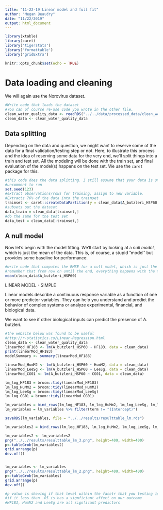```yaml
---
title: "11-22-19 Linear model and full fit"
author: "Megan Beaudry"
date: "11/22/2019"
output: html_document
---
```

```r
library(xtable)
library(caret)
library('tigerstats')
library('formattable')
library('gridExtra')
```

```r
knitr::opts_chunk$set(echo = TRUE)
```
# Data loading and cleaning
We will again use the Norovirus dataset. 


```r
#Write code that loads the dataset 
#You can of course re-use code you wrote in the other file.
clean_water_quality_data <- readRDS("../../data/processed_data/clean_water_quality_data.rds")
clean_data <- clean_water_quality_data
```

## Data splitting 
Depending on the data and question, we might want to reserve some of the data for a final validation/testing step or not. Here, to illustrate this process and the idea of reserving some data for the very end, we'll split things into a train and test set. All the modeling will be done with the train set, and final evaluation of the model(s) happens on the test set. We use the `caret` package for this. 

```r
#this code does the data splitting. I still assume that your data is stored in the `d` object.
#uncomment to run
set.seed(123)
#extract observations/rows for training, assign to new variable. 
#Extracts 70% of the data into the trainset
trainset <- caret::createDataPartition(y = clean_data$A_butzleri_HSP60 , p = 0.7, list = FALSE)
#subsets out the dataset
data_train = clean_data[trainset,] 
#do the same for the test set
data_test = clean_data[-trainset,] 
```

## A null model

Now let's begin with the model fitting. We'll start by looking at a _null model_, which is just the mean of the data. This is, of course, a stupid "model" but provides some baseline for performance.

```r
#write code that computes the RMSE for a null model, which is just the mean of the outcome
#remember that from now on until the end, everything happens with the training data
mean(clean_data$A_butzleri_HSP60)
```


LINEAR MODEL - SIMPLE

Linear models describe a continuous response variable as a function of one or more predictor variables. They can help you understand and predict the behavior of complex systems or analyze experimental, financial, and biological data.

We want to see if other biological inputs can predict the presence of A. butzleri. 
```r
#the website below was found to be useful 
#http://r-statistics.co/Linear-Regression.html
clean_data <- clean_water_quality_data
linearMod_HF183 <- lm(A_butzleri_HSP60 ~ HF183, data = clean_data)
print(linearMod_HF183)
modelSummary <- summary(linearMod_HF183)

linearMod_HumM2 <- lm(A_butzleri_HSP60 ~ HumM2, data = clean_data)
linearMod_LeeSg <- lm(A_butzleri_HSP60 ~ LeeSg, data = clean_data)
linearMod_CG01 <- lm(A_butzleri_HSP60 ~ CG01, data = clean_data)

lm_log_HF183 = broom::tidy(linearMod_HF183)
lm_log_HuMm2 = broom::tidy(linearMod_HumM2)
lm_log_LeeSg = broom::tidy(linearMod_LeeSg)
lm_log_CG01 = broom::tidy(linearMod_CG01)

lm_variables = bind_rows(lm_log_HF183, lm_log_HuMm2, lm_log_LeeSg, lm_log_CG01)
lm_variables = lm_variables %>% filter(term != "(Intercept)")

saveRDS(lm_variables, file = "../../results/resulttable_lm.rds")

lm_variables2 = bind_rows(lm_log_HF183, lm_log_HuMm2, lm_log_LeeSg, lm_log_CG01)

lm_variables2 <- lm_variables2
png("../../results/resulttable_lm_3.png", height=400, width=400)
p<-tableGrob(lm_variables2)
grid.arrange(p)
dev.off()


lm_variables <- lm_variables 
png("../../results/resulttable_lm_2.png", height=400, width=400)
p<-tableGrob(lm_variables)
grid.arrange(p)
dev.off()

#p value is showing if that level within the facotr that you testing is a signifncat predictor our ooutcome 
#if it less than .05 is has a signficiant affect on our outcome
#HF183, HumM2 and LeeSg are all signficant predictors 
```








